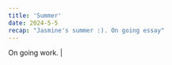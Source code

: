 ```yaml
---
title: 'Summer'
date: 2024-5-5
recap: "Jasmine's summer :). On going essay"
---
```


On going work.                                                                                                                                            |


